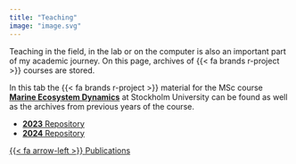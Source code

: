 ```yaml
---
title: "Teaching"
image: "image.svg"
---
```


Teaching in the field, in the lab or on the computer is also an important part of my academic journey. On this page, archives of {{< fa brands r-project >}} courses are stored.

In this tab the {{< fa brands r-project >}} material for the MSc course [**Marine Ecosystem Dynamics**](https://www.su.se/english/search-courses-and-programmes/bl7056-1.430278){.button target="_blank"} at Stockholm University can be found as well as the archives from previous years of the course.


* [**2023** Repository](https://kmgjan.github.io/MED/){.button target="_blank"}
* [**2024** Repository](https://kmgjan.github.io/MED2024/){.button target="_blank"}


[{{< fa arrow-left >}} Publications](../Publications){.ChangePageLeft}


